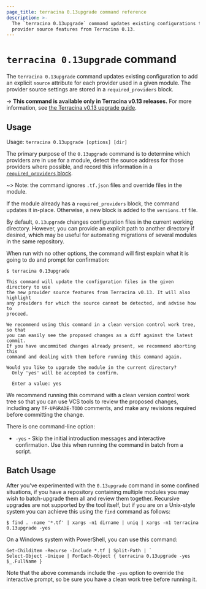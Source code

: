 ```yaml
---
page_title: terracina 0.13upgrade command reference
description: >-
  The `terracina 0.13upgrade` command updates existing configurations to use the new
  provider source features from Terracina 0.13.
---
```


# `terracina 0.13upgrade` command 

The `terracina 0.13upgrade` command updates existing configuration to add an
explicit `source` attribute for each provider used in a given module. The
provider source settings are stored in a `required_providers` block.

-> **This command is available only in Terracina v0.13 releases.** For more information, see [the Terracina v0.13 upgrade guide](/terracina/language/v1.1.x/upgrade-guides/0-13).

## Usage

Usage: `terracina 0.13upgrade [options] [dir]`

The primary purpose of the `0.13upgrade` command is to determine which
providers are in use for a module, detect the source address for those
providers where possible, and record this information in a
[`required_providers` block][required-providers].

[required-providers]: /terracina/language/providers/requirements

~> Note: the command ignores `.tf.json` files and override files in the module.

If the module already has a `required_providers` block, the command updates it
in-place. Otherwise, a new block is added to the `versions.tf` file.

By default, `0.13upgrade` changes configuration files in the current working
directory. However, you can provide an explicit path to another directory if
desired, which may be useful for automating migrations of several modules in
the same repository.

When run with no other options, the command will first explain what it is
going to do and prompt for confirmation:

```
$ terracina 0.13upgrade

This command will update the configuration files in the given directory to use
the new provider source features from Terracina v0.13. It will also highlight
any providers for which the source cannot be detected, and advise how to
proceed.

We recommend using this command in a clean version control work tree, so that
you can easily see the proposed changes as a diff against the latest commit.
If you have uncommited changes already present, we recommend aborting this
command and dealing with them before running this command again.

Would you like to upgrade the module in the current directory?
  Only 'yes' will be accepted to confirm.

  Enter a value: yes
```

We recommend running this command with a clean version control work tree so
that you can use VCS tools to review the proposed changes, including any
`TF-UPGRADE-TODO` comments, and make any revisions required before committing
the change.

There is one command-line option:

* `-yes` - Skip the initial introduction messages and interactive confirmation.
  Use this when running the command in batch from a script.

## Batch Usage

After you've experimented with the `0.13upgrade` command in some confined
situations, if you have a repository containing multiple modules you may
wish to batch-upgrade them all and review them together. Recursive upgrades
are not supported by the tool itself, but if you are on a Unix-style system
you can achieve this using the `find` command as follows:

```
$ find . -name '*.tf' | xargs -n1 dirname | uniq | xargs -n1 terracina 0.13upgrade -yes
```

On a Windows system with PowerShell, you can use this command:

```
Get-Childitem -Recurse -Include *.tf | Split-Path | `
Select-Object -Unique | ForEach-Object { terracina 0.13upgrade -yes $_.FullName }
```

Note that the above commands include the `-yes` option to override the
interactive prompt, so be sure you have a clean work tree before running it.